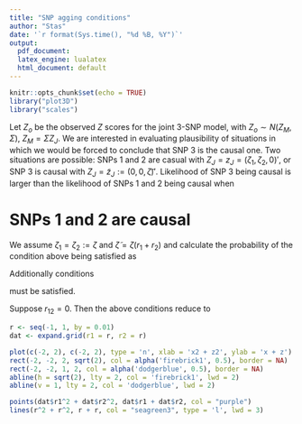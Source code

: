 ```yaml
---
title: "SNP agging conditions"
author: "Stas"
date: '`r format(Sys.time(), "%d %B, %Y")`'
output:
  pdf_document: 
  latex_engine: lualatex
  html_document: default
---
```


```r
knitr::opts_chunk$set(echo = TRUE)
library("plot3D")
library("scales")
```

Let $Z_o$ be the observed $Z$ scores for the joint 3-SNP model, with $Z_o \sim N(Z_M, \Sigma)$, $Z_M = \Sigma Z_J$. 
We are interested in evaluating plausibility of situations in which we would be forced to conclude that SNP 3 is the causal one. Two situations are possible: SNPs 1 and 2 are casual with $Z_J = z_J = (\zeta_1, \zeta_2, 0)'$, or SNP 3 is causal with $Z_J = \tilde{z}_J := (0, 0, \tilde{\zeta})'$. Likelihood of SNP 3 being causal is larger than the likelihood of SNPs 1 and 2 being causal when 

\begin{equation}\label{cond}
2(\tilde\zeta z_3^o - \zeta_1 z_1^o - \zeta_2 z_2^o) + \zeta_1^2 + \zeta_2^2 - \tilde\zeta^2 + 2\zeta_1\zeta_2r_{12} > 0.
\end{equation}

# SNPs 1 and 2 are causal
We assume $\zeta_1=\zeta_2:=\zeta$ and $\tilde\zeta = \zeta(r_1 + r_2)$ and calculate the probability of the condition \eqref{cond} above being satisfied as

\begin{equation*}
1 - \Phi\left(\frac{1}{2}\vert\zeta\vert\sqrt{2(1 + r_{12}) - (r_1 + r_2)^2}\right).
\end{equation*}

Additionally conditions 

\begin{gather*}
-2r_1r_2r_{12}+r_1^2+r_2^2+r_{12}^2 \leq 1\\
r_1 + r_2 < \sqrt{2(1 + r_{12})}.
\end{gather*}

must be satisfied. 

Suppose $r_{12} = 0$. Then the above conditions reduce to 

\begin{gather*}
r_1^2 + r_2^2 \leq 1\\
r_1 + r_2 \leq \sqrt{2}.
\end{gather*}

```r
r <- seq(-1, 1, by = 0.01)
dat <- expand.grid(r1 = r, r2 = r)

plot(c(-2, 2), c(-2, 2), type = 'n', xlab = 'x2 + z2', ylab = 'x + z')
rect(-2, -2, 2, sqrt(2), col = alpha('firebrick1', 0.5), border = NA)
rect(-2, -2, 1, 2, col = alpha('dodgerblue', 0.5), border = NA)
abline(h = sqrt(2), lty = 2, col = 'firebrick1', lwd = 2)
abline(v = 1, lty = 2, col = 'dodgerblue', lwd = 2) 

points(dat$r1^2 + dat$r2^2, dat$r1 + dat$r2, col = "purple")
lines(r^2 + r^2, r + r, col = "seagreen3", type = 'l', lwd = 3)

```









